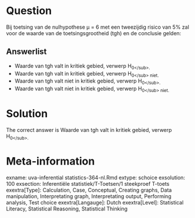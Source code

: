 Question
========

Bij toetsing van de nulhypothese µ = 6 met een tweezijdig risico van 5% zal voor de waarde van de toetsingsgrootheid (tgh) en de conclusie gelden: 

Answerlist
----------
* Waarde van tgh valt in kritiek gebied, verwerp H<sub>0<\/sub>.
* Waarde van tgh valt in kritiek gebied, verwerp H<sub>0<\/sub> niet.
* Waarde van tgh valt niet in kritiek gebied, verwerp H<sub>0<\/sub>.
* Waarde van tgh valt niet in kritiek gebied, verwerp H<sub>0<\/sub> niet.

Solution
========

The correct answer is  Waarde van tgh valt in kritiek gebied, verwerp H<sub>0<\/sub>. 

Meta-information
================
exname: uva-inferential statistics-364-nl.Rmd 
extype: schoice 
exsolution: 100 
exsection: Inferentiële statistiek/T-Toetsen/1 steekproef T-toets
exextra[Type]: Calculation, Case, Conceptual, Creating graphs, Data manipulation, Interpretating graph, Interpretating output, Performing analysis, Test choice 
exextra[Langauge]: Dutch 
exextra[Level]: Statistical Literacy, Statistical Reasoning, Statistical Thinking 
